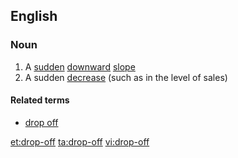 ==English==

===Noun===
{{en-noun|sg=[[drop]]-[[off]]}}

# A [[sudden]] [[downward]] [[slope]]
# A sudden [[decrease]] (such as in the level of sales)

====Related terms====
* [[drop off]]

[[et:drop-off]]
[[ta:drop-off]]
[[vi:drop-off]]